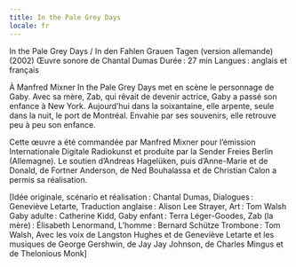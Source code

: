 ```yaml
---
title: In the Pale Grey Days
locale: fr
---
```

In the Pale Grey Days / In den Fahlen Grauen Tagen (version allemande) (2002)
Œuvre sonore de Chantal Dumas
Durée : 27 min
Langues : anglais et français

À Manfred Mixner
In the Pale Grey Days met en scène le personnage de Gaby. Avec sa mère, Zab, qui rêvait de devenir actrice, Gaby a passé son enfance à New York.
Aujourd’hui dans la soixantaine, elle arpente, seule dans la nuit, le port de Montréal. Envahie par ses souvenirs, elle retrouve peu à peu son enfance.

Cette œuvre a été comman­dée par Manfred Mixner pour l’émission Internationale Digitale Radiokunst et produite par la Sender Freies Berlin (Allemagne). Le soutien d’Andreas Hagelüken, puis d’Anne-Marie et de Donald, de Fortner Anderson, de Ned Bouhalassa et de Christian Calon a permis sa réalisation.

[Idée originale, scénario et réalisation : Chantal Dumas, Dialogues : Geneviève Letarte, Traduction anglaise : Alison Lee Strayer, Art : Tom Walsh
Gaby adulte : Catherine Kidd, Gaby enfant :
Terra Léger-Goodes, Zab (la mère) : Élisabeth Lenormand, L’homme : Bernard Schütze
Trombone : Tom Walsh, Avec les voix de Langston
Hughes et de Geneviève Letarte et les musiques de George Gershwin, de Jay Jay Johnson, de Charles Mingus et de Thelonious Monk]
